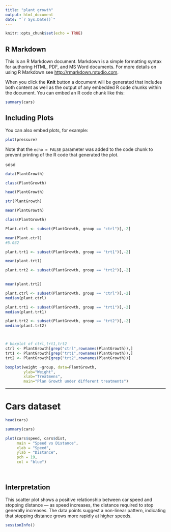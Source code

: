 ```yaml
---
title: "plant growth"
output: html_document
date: "`r Sys.Date()`"
---
```


```r
knitr::opts_chunk$set(echo = TRUE)
```

## R Markdown

This is an R Markdown document. Markdown is a simple formatting syntax for authoring HTML, PDF, and MS Word documents. For more details on using R Markdown see <http://rmarkdown.rstudio.com>.

When you click the **Knit** button a document will be generated that includes both content as well as the output of any embedded R code chunks within the document. You can embed an R code chunk like this:

```r
summary(cars)
```

## Including Plots

You can also embed plots, for example:

```r
plot(pressure)
```

Note that the `echo = FALSE` parameter was added to the code chunk to prevent printing of the R code that generated the plot.

sdsd
```r
 
data(PlantGrowth)

class(PlantGrowth)

head(PlantGrowth)

str(PlantGrowth)

mean(PlantGrowth)

class(PlantGrowth)

Plant.ctrl <- subset(PlantGrowth, group == "ctrl")[,-2] 

mean(Plant.ctrl)
#5.032

plant.trt1 <- subset(PlantGrowth, group == "trt1")[,-2]

mean(plant.trt1)

plant.trt2 <- subset(PlantGrowth, group == "trt2")[,-2]
                                                  

mean(plant.trt2)

plant.ctrl <- subset(PlantGrowth, group == "ctrl")[,-2]
median(plant.ctrl)

plant.trt1 <- subset(PlantGrowth, group == "trt1")[,-2]
median(plant.trt1)

plant.trt2 <- subset(PlantGrowth, group == "trt2")[,-2]
median(plant.trt2)




```


```r
# boxplot of ctrl,trt1,trt2
ctrl <- PlantGrowth[grep("ctrl",rownames(PlantGrowth)),]
trt1 <- PlantGrowth[grep("trt1",rownames(PlantGrowth)),]
trt2 <- PlantGrowth[grep("trt2",rownames(PlantGrowth))]

boxplot(weight ~group, data=PlantGrowth,
        ylab="Weight",
        xlab="Treatmens",
        main="Plan Growth under different treatments")

```

------

# Cars dataset

```r
head(cars)

summary(cars)

plot(cars$speed, cars$dist,
     main = "Speed vs Distance",
     xlab = "Speed",
     ylab = "Distance",
     pch = 19,
     col = "blue")
  
 
```

## Interpretation 
This scatter plot shows a positive relationship between car speed and stopping distance — as speed increases, the distance required to stop generally increases. The data points suggest a non-linear pattern, indicating that stopping distance grows more rapidly at higher speeds.

```r
sessionInfo()
```

